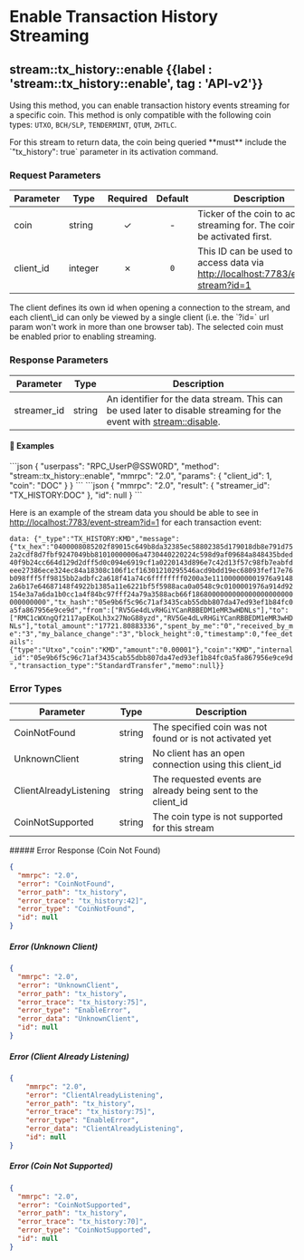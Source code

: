 
# Enable Transaction History Streaming

## stream::tx\_history::enable {{label : 'stream::tx_history::enable', tag : 'API-v2'}}

Using this method, you can enable transaction history events streaming for a specific coin.
This method is only compatible with the following coin types: `UTXO`, `BCH/SLP`, `TENDERMINT`, `QTUM`, `ZHTLC`.

<Note>
  For this stream to return data, the coin being queried **must** include the `"tx_history": true` parameter in its activation command.
</Note>

### Request Parameters

| Parameter  | Type    | Required | Default | Description                                                                                                               |
| ---------- | ------- | :------: | :-----: | ------------------------------------------------------------------------------------------------------------------------- |
| coin       | string  |     ✓    |    -    | Ticker of the coin to activate streaming for. The coin must be activated first.                                           |
| client\_id | integer |     ✗    |   `0`   | This ID can be used to access data via [http://localhost:7783/event-stream?id=1](http://localhost:7783/event-stream?id=1) |

<Note>
  The client defines its own id when opening a connection to the stream, and each client\_id can only be viewed by a single client (i.e. the `?id=` url param won't work in more than one browser tab).
  The selected coin must be enabled prior to enabling streaming.
</Note>

### Response Parameters

| Parameter    | Type   | Description                                                                                                                                                             |
| ------------ | ------ | ----------------------------------------------------------------------------------------------------------------------------------------------------------------------- |
| streamer\_id | string | An identifier for the data stream. This can be used later to disable streaming for the event with [stream::disable](/komodo-defi-framework/api/v20/streaming/disable/). |

#### 📌 Examples

<CodeGroup title="tx_history_enable" tag="POST" label="balance_enable" mm2MethodDecorate="true">
  ```json
  {
    "userpass": "RPC_UserP@SSW0RD",
    "method": "stream::tx_history::enable",
    "mmrpc": "2.0",
    "params": {
      "client_id": 1,
      "coin": "DOC"
    }
  }
  ```
</CodeGroup>

<CollapsibleSection expandedText="Hide Response" collapsedText="Show Response">
  ```json
  {
    "mmrpc": "2.0",
    "result": {
        "streamer_id": "TX_HISTORY:DOC"
    },
    "id": null
  }
  ```
</CollapsibleSection>

Here is an example of the stream data you should be able to see in [http://localhost:7783/event-stream?id=1](http://localhost:7783/event-stream?id=1) for each transaction event:

`data: {"_type":"TX_HISTORY:KMD","message":{"tx_hex":"0400008085202f89015c649b8da32385ec58802385d179018db8e791d752a2cdf8d7fbf9247049bb81010000006a4730440220224c598d9af09684a848435bded40f9b24cc664d129d2dff5d0c094e6919cf1a0220143d896e7c42d13f57c98fb7eabfdeee27386ece324ec84a18308c106f1cf16301210295546acd9bdd19ec68093fef17e76b098fff5ff9815bb2adbfc2a618f41a74c6ffffffff0200a3e111000000001976a91482a6b17e64687148f4922b1385a11e6221bf5f5988aca0a0548c9c0100001976a914d92154e3a7a6da1b0cc1a4f84bc97fff24a79a3588acb66f1868000000000000000000000000000000","tx_hash":"05e9b6f5c96c71af3435cab55dbb807da47ed93ef1b84fc0a5fa867956e9ce9d","from":["RV5Ge4dLvRHGiYCanRBBEDM1eMR3wHDNLs"],"to":["RMC1cWXngQf2117apEKoLh3x27NoG88yzd","RV5Ge4dLvRHGiYCanRBBEDM1eMR3wHDNLs"],"total_amount":"17721.80883336","spent_by_me":"0","received_by_me":"3","my_balance_change":"3","block_height":0,"timestamp":0,"fee_details":{"type":"Utxo","coin":"KMD","amount":"0.00001"},"coin":"KMD","internal_id":"05e9b6f5c96c71af3435cab55dbb807da47ed93ef1b84fc0a5fa867956e9ce9d","transaction_type":"StandardTransfer","memo":null}}`

### Error Types

| Parameter              | Type   | Description                                                   |
| ---------------------- | ------ | ------------------------------------------------------------- |
| CoinNotFound           | string | The specified coin was not found or is not activated yet      |
| UnknownClient          | string | No client has an open connection using this client\_id        |
| ClientAlreadyListening | string | The requested events are already being sent to the client\_id |
| CoinNotSupported       | string | The coin type is not supported for this stream                |

<CollapsibleSection expandedText="Hide Error Responses" collapsedText="Show Error Responses">
  ##### Error Response (Coin Not Found)

  ```json
  {
    "mmrpc": "2.0",
    "error": "CoinNotFound",
    "error_path": "tx_history",
    "error_trace": "tx_history:42]",
    "error_type": "CoinNotFound",
    "id": null
  }
  ```

  ##### Error (Unknown Client)

  ```json
  {
    "mmrpc": "2.0",
    "error": "UnknownClient",
    "error_path": "tx_history",
    "error_trace": "tx_history:75]",
    "error_type": "EnableError",
    "error_data": "UnknownClient",
    "id": null
  }
  ```

  ##### Error (Client Already Listening)

  ```json
  {
      "mmrpc": "2.0",
      "error": "ClientAlreadyListening",
      "error_path": "tx_history",
      "error_trace": "tx_history:75]",
      "error_type": "EnableError",
      "error_data": "ClientAlreadyListening",
      "id": null
  }
  ```

  ##### Error (Coin Not Supported)

  ```json
  {
    "mmrpc": "2.0",
    "error": "CoinNotSupported",
    "error_path": "tx_history",
    "error_trace": "tx_history:70]",
    "error_type": "CoinNotSupported",
    "id": null
  }
  ```
</CollapsibleSection>
